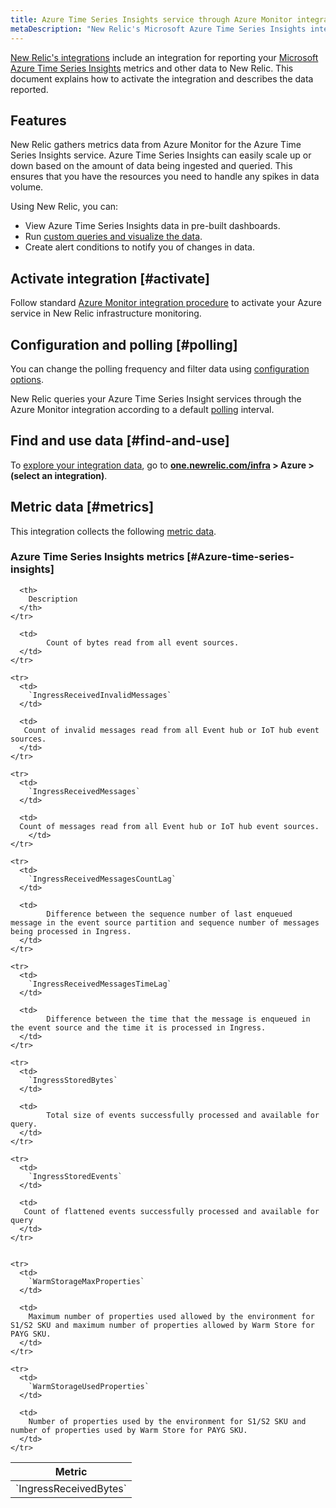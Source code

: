 ```yaml
---
title: Azure Time Series Insights service through Azure Monitor integration
metaDescription: "New Relic's Microsoft Azure Time Series Insights integration: what data it reports and how to enable it."
---
```


[New Relic's integrations](/docs/infrastructure/integrations-getting-started/getting-started/introduction-infrastructure-integrations) include an integration for reporting your [Microsoft Azure Time Series Insights](https://azure.microsoft.com/en-us/products/time-series-insights/) metrics and other data to New Relic. This document explains how to activate the integration and describes the data reported.

## Features

New Relic gathers metrics data from Azure Monitor for the Azure Time Series Insights service. Azure Time Series Insights can easily scale up or down based on the amount of data being ingested and queried. This ensures that you have the resources you need to handle any spikes in data volume.

Using New Relic, you can:

* View Azure Time Series Insights data in pre-built dashboards.
* Run [custom queries and visualize the data](/docs/infrastructure/integrations-getting-started/getting-started/use-integration-data-new-relic-Insight).
* Create alert conditions to notify you of changes in data.

## Activate integration [#activate]

Follow standard [Azure Monitor integration procedure](/docs/infrastructure/microsoft-azure-integrations/azure-integrations-list/azure-monitor) to activate your Azure service in New Relic infrastructure monitoring.

## Configuration and polling [#polling]

You can change the polling frequency and filter data using [configuration options](/docs/infrastructure/microsoft-azure-integrations/azure-integrations-list/azure-monitor/#settings).

New Relic queries your Azure Time Series Insight services through the Azure Monitor integration according to a default [polling](/docs/infrastructure/microsoft-azure-integrations/azure-integrations-list/azure-monitor/#settings) interval.

## Find and use data [#find-and-use]

To [explore your integration data](/docs/infrastructure/integrations/find-use-infrastructure-integration-data), go to **[one.newrelic.com/infra](https://one.newrelic.com/infra) > Azure > (select an integration)**. 

## Metric data [#metrics]

This integration collects the following [metric data](/docs/infrastructure/integrations-getting-started/getting-started/understand-integration-data-data-types#metric).

### Azure Time Series Insights metrics [#Azure-time-series-insights]

<table>
  <thead>
    <tr>
      <th style={{ width: "300px" }}>
        Metric
      </th>

      <th>
        Description
      </th>
    </tr>
  </thead>

  <tbody>
    <tr>
      <td>
        `IngressReceivedBytes`
      </td>

      <td>
        	Count of bytes read from all event sources.
      </td>
    </tr>

    <tr>
      <td>
        `IngressReceivedInvalidMessages`
      </td>

      <td>
       Count of invalid messages read from all Event hub or IoT hub event sources.
      </td>
    </tr>

    <tr>
      <td>
        `IngressReceivedMessages`
      </td>

      <td>
      Count of messages read from all Event hub or IoT hub event sources.
 	    </td>
    </tr>

    <tr>
      <td>
        `IngressReceivedMessagesCountLag`
      </td>

      <td>
        	Difference between the sequence number of last enqueued message in the event source partition and sequence number of messages being processed in Ingress.
      </td>
    </tr>

    <tr>
      <td>
        `IngressReceivedMessagesTimeLag`
      </td>

      <td>
       		Difference between the time that the message is enqueued in the event source and the time it is processed in Ingress.
      </td>
    </tr>

    <tr>
      <td>
        `IngressStoredBytes`
      </td>

      <td>
        	Total size of events successfully processed and available for query.
      </td>
    </tr>

    <tr>
      <td>
        `IngressStoredEvents`
      </td>

      <td>
       Count of flattened events successfully processed and available for query
      </td>
    </tr>
    

    <tr>
      <td>
        `WarmStorageMaxProperties`
      </td>

      <td>
        Maximum number of properties used allowed by the environment for S1/S2 SKU and maximum number of properties allowed by Warm Store for PAYG SKU.
      </td>
    </tr>

    <tr>
      <td>
        `WarmStorageUsedProperties`
      </td>

      <td>
        Number of properties used by the environment for S1/S2 SKU and number of properties used by Warm Store for PAYG SKU.
      </td>
    </tr>
  </tbody>
</table>
